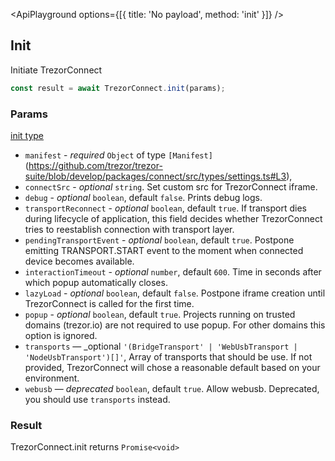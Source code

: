 
<ApiPlayground options={[{ title: 'No payload', method: 'init' }]} />

## Init

Initiate TrezorConnect

```javascript
const result = await TrezorConnect.init(params);
```

### Params

[init type](https://github.com/trezor/trezor-suite/blob/develop/packages/connect/src/types/api/init.ts)

-   `manifest` - _required_ `Object` of type `[Manifest]`(https://github.com/trezor/trezor-suite/blob/develop/packages/connect/src/types/settings.ts#L3),
-   `connectSrc` - _optional_ `string`. Set custom src for TrezorConnect iframe.
-   `debug` - _optional_ `boolean`, default `false`. Prints debug logs.
-   `transportReconnect` - _optional_ `boolean`, default `true`. If transport dies during lifecycle of application, this field decides whether TrezorConnect tries to reestablish connection with transport layer.
-   `pendingTransportEvent` - _optional_ `boolean`, default `true`. Postpone emitting TRANSPORT.START event to the moment when connected device becomes available.
-   `interactionTimeout` - _optional_ `number`, default `600`. Time in seconds after which popup automatically closes.
-   `lazyLoad` - _optional_ `boolean`, default `false`. Postpone iframe creation until TrezorConnect is called for the first time.
-   `popup` - _optional_ `boolean`, default `true`. Projects running on trusted domains (trezor.io) are not required to use popup. For other domains this option is ignored.
-   `transports` — \_optional `'(BridgeTransport' | 'WebUsbTransport | 'NodeUsbTransport')[]'`, Array of transports that should be use. If not provided, TrezorConnect will chose a reasonable
    default based on your environment.
-   `webusb` — _deprecated_ `boolean`, default `true`. Allow webusb. Deprecated, you should use `transports` instead.

### Result

TrezorConnect.init returns `Promise<void>`
